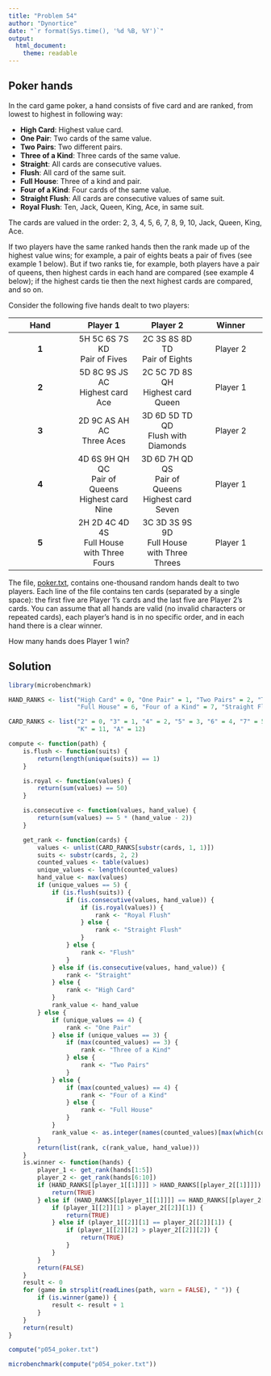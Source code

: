 ```yaml
---
title: "Problem 54"
author: "Dynortice"
date: "`r format(Sys.time(), '%d %B, %Y')`"
output:
  html_document:
    theme: readable
---
```

## Poker hands

In the card game poker, a hand consists of five card and are ranked, from lowest to highest in following way:

- **High Card**: Highest value card.
- **One Pair**: Two cards of the same value.
- **Two Pairs**: Two different pairs.
- **Three of a Kind**: Three cards of the same value.
- **Straight**: All cards are consecutive values.
- **Flush**: All card of the same suit.
- **Full House**: Three of a kind and pair.
- **Four of a Kind**: Four cards of the same value.
- **Straight Flush**: All cards are consecutive values of same suit.
- **Royal Flush**: Ten, Jack, Queen, King, Ace, in same suit.

The cards are valued in the order: 2, 3, 4, 5, 6, 7, 8, 9, 10, Jack, Queen, King, Ace.

If two players have the same ranked hands then the rank made up of the highest value wins; for example, a pair of eights beats a pair of fives (see example 1 below). But if two ranks tie, for example, both players have a pair of queens, then highest cards in each hand are compared (see example 4 below); if the highest cards tie then the next highest cards are compared, and so on.

Consider the following five hands dealt to two players:

Hand | Player 1 | Player 2 | Winner
:-: | :-: | :-: | :-:
**1** | 5H 5C 6S 7S KD <br> Pair of Fives | 2C 3S 8S 8D TD <br> Pair of Eights | Player 2
**2** | 5D 8C 9S JS AC <br> Highest card Ace | 2C 5C 7D 8S QH <br> Highest card Queen | Player 1
**3** | 2D 9C AS AH AC <br> Three Aces | 3D 6D 5D TD QD <br> Flush with Diamonds | Player 2
**4** | 4D 6S 9H QH QC <br> Pair of Queens <br> Highest card Nine | 3D 6D 7H QD QS <br> Pair of Queens <br> Highest card Seven | Player 1
**5** | 2H 2D 4C 4D 4S <br> Full House <br> with Three Fours | 3C 3D 3S 9S 9D <br> Full House <br> with Three Threes | Player 1

The file, [poker.txt](https://projecteuler.net/project/resources/p054_poker.txt), contains one-thousand random hands dealt to two players. Each line of the file contains ten cards (separated by a single space): the first five are Player 1's cards and the last five are Player 2's cards. You can assume that all hands are valid (no invalid characters or repeated cards), each player's hand is in no specific order, and in each hand there is a clear winner.

How many hands does Player 1 win?

## Solution
```r
library(microbenchmark)
```

```r
HAND_RANKS <- list("High Card" = 0, "One Pair" = 1, "Two Pairs" = 2, "Three of a Kind" = 3, "Straight" = 4, "Flush" = 5,
                   "Full House" = 6, "Four of a Kind" = 7, "Straight Flush" = 8, "Royal Flush" = 9)

CARD_RANKS <- list("2" = 0, "3" = 1, "4" = 2, "5" = 3, "6" = 4, "7" = 5, "8" = 6, "9" = 7, "T" = 8, "J" = 9, "Q" = 10,
                   "K" = 11, "A" = 12)

compute <- function(path) {
    is.flush <- function(suits) {
        return(length(unique(suits)) == 1)
    }

    is.royal <- function(values) {
        return(sum(values) == 50)
    }

    is.consecutive <- function(values, hand_value) {
        return(sum(values) == 5 * (hand_value - 2))
    }

    get_rank <- function(cards) {
        values <- unlist(CARD_RANKS[substr(cards, 1, 1)])
        suits <- substr(cards, 2, 2)
        counted_values <- table(values)
        unique_values <- length(counted_values)
        hand_value <- max(values)
        if (unique_values == 5) {
            if (is.flush(suits)) {
                if (is.consecutive(values, hand_value)) {
                    if (is.royal(values)) {
                        rank <- "Royal Flush"
                    } else {
                        rank <- "Straight Flush"
                    }
                } else {
                    rank <- "Flush"
                }
            } else if (is.consecutive(values, hand_value)) {
                rank <- "Straight"
            } else {
                rank <- "High Card"
            }
            rank_value <- hand_value
        } else {
            if (unique_values == 4) {
                rank <- "One Pair"
            } else if (unique_values == 3) {
                if (max(counted_values) == 3) {
                    rank <- "Three of a Kind"
                } else {
                    rank <- "Two Pairs"
                }
            } else {
                if (max(counted_values) == 4) {
                    rank <- "Four of a Kind"
                } else {
                    rank <- "Full House"
                }
            }
            rank_value <- as.integer(names(counted_values)[max(which(counted_values == max(counted_values)))])
        }
        return(list(rank, c(rank_value, hand_value)))
    }
    is.winner <- function(hands) {
        player_1 <- get_rank(hands[1:5])
        player_2 <- get_rank(hands[6:10])
        if (HAND_RANKS[[player_1[[1]]]] > HAND_RANKS[[player_2[[1]]]]) {
            return(TRUE)
        } else if (HAND_RANKS[[player_1[[1]]]] == HAND_RANKS[[player_2[[1]]]]) {
            if (player_1[[2]][1] > player_2[[2]][1]) {
                return(TRUE)
            } else if (player_1[[2]][1] == player_2[[2]][1]) {
                if (player_1[[2]][2] > player_2[[2]][2]) {
                    return(TRUE)
                }
            }
        }
        return(FALSE)
    }
    result <- 0
    for (game in strsplit(readLines(path, warn = FALSE), " ")) {
        if (is.winner(game)) {
            result <- result + 1
        }
    }
    return(result)
}
```

```r
compute("p054_poker.txt")
```

```r
microbenchmark(compute("p054_poker.txt"))
```